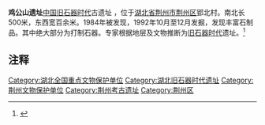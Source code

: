 {{文物保护单位
| 级别 = 全国
| 名称 = 鸡公山遗址
| 图片 = 
| 编号 = 4-3
| 分类 = 古遗址
| 时代 = [[旧石器时代|旧石器时代]]
| 所在 = [[湖北省|湖北省]][[荆州市|荆州市]]
| 登录 = 1996年
| Cat = 湖北全国重点文物保护单位
}}
'''鸡公山遗址'''[[中国|中国]][[旧石器时代|旧石器时代]]古遗址 ，位于[[湖北省|湖北省]][[荆州市|荆州市]][[荆州区|荆州区]]郢北村。南北长500米，东西宽百余米。1984年被发现，1992年10月至12月发掘，发现丰富石制品。其中绝大部分为打制石器。专家根据地层及文物推断为[[旧石器时代|旧石器时代]]遗址。<ref>{{cite web|author=人类学学报|title=鸡公山遗址发掘初步报告|url=http://www.cnki.net/KCMS/detail/detail.aspx?QueryID=14&CurRec=2&recid=&filename=RLXB200102002&dbname=CJFD2001&dbcode=CJFQ&pr=&urlid=&yx=&v=MjQ3NjdmYitabkZ5N2dVcnpQTnlIVGJMRzRIdERNclk5RlpvUjhlWDFMdXhZUzdEaDFUM3FUcldNMUZyQ1VSTDY=|accessdate=2001年02期|deadurl=yes|archiveurl=https://web.archive.org/web/20160304194622/http://www.cnki.net/KCMS/detail/detail.aspx?QueryID=14&CurRec=2&recid=&filename=RLXB200102002&dbname=CJFD2001&dbcode=CJFQ&pr=&urlid=&yx=&v=MjQ3NjdmYitabkZ5N2dVcnpQTnlIVGJMRzRIdERNclk5RlpvUjhlWDFMdXhZUzdEaDFUM3FUcldNMUZyQ1VSTDY=|archivedate=2016-03-04}}</ref>

==注释==
<references/>

{{湖北全国重点文物保护单位}}
[[Category:湖北全国重点文物保护单位|Category:湖北全国重点文物保护单位]]
[[Category:湖北旧石器时代遗址|Category:湖北旧石器时代遗址]]
[[Category:荆州文物保护单位|Category:荆州文物保护单位]]
[[Category:荆州考古遗址|Category:荆州考古遗址]]
[[Category:荆州区|Category:荆州区]]